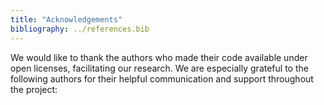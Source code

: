 ```yaml
---
title: "Acknowledgements"
bibliography: ../references.bib
---
```


We would like to thank the authors who made their code available under open licenses, facilitating our research. We are especially grateful to the following authors for their helpful communication and support throughout the project: <!--TODO: Ask authors who have emailed with us for their permission to include their name in the acknowledgements -->